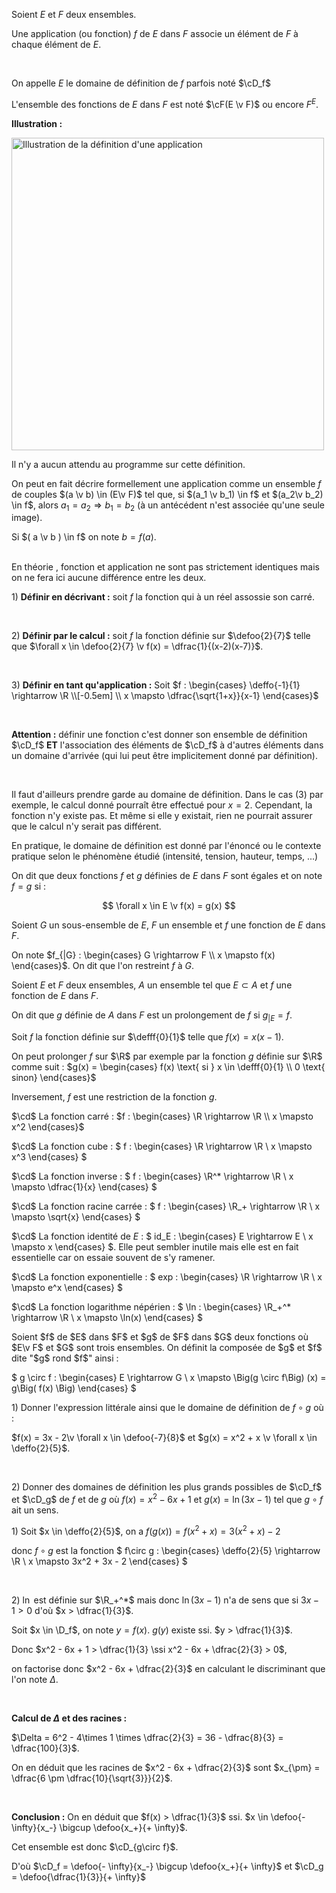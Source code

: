 

<Item type='definition' titre='application, fonction, ensemble de définition'>

Soient $E$ et $F$ deux ensembles. 

Une application (ou fonction) $f$ de $E$ dans $F$ associe un élément de $F$ à chaque élément de $E$.

<br/>

On appelle $E$ le domaine de définition de $f$ parfois noté $\cD_f$

L'ensemble des fonctions de $E$ dans $F$ est noté $\cF(E \v F)$ ou encore $F^E$.
</Item>

**Illustration :**

<img width="500" height="500" class="content-center mx-auto" src = "/svgs/appli_quelconque.svg" alt="Illustration de la définition d'une application"/>

<Remarque titre=' Hors Programme'>

Il n'y a aucun attendu au programme sur cette définition. 

On peut en fait décrire formellement une application comme un ensemble $f$ de couples $(a \v b) \in (E\v F)$ tel que, si $(a_1 \v b_1) \in f$ et $(a_2\v b_2) \in f$, alors $a_1 = a_2 \Rightarrow b_1 = b_2$ (à un antécédent n'est associée qu'une seule image).

Si $( a \v b ) \in f$ on note $b = f(a)$.

<br/>
En théorie , fonction et application ne sont pas strictement identiques mais on ne fera ici aucune différence entre les deux.
</Remarque>


<Hideable type='exemple' titre='différentes fonctions et différentes manières de les introduire'>

1\) **Définir en décrivant :** soit $f$ la fonction qui à un réel assossie son carré.

<br/>

2\) **Définir par le calcul :** soit $f$ la fonction définie sur $\defoo{2}{7}$ telle que $\forall x \in \defoo{2}{7} \v f(x) = \dfrac{1}{(x-2)(x-7)}$.

<br/>

3\) **Définir en tant qu'application :** Soit $f : \begin{cases} \deffo{-1}{1} \rightarrow \R \\[-0.5em] \\ x \mapsto \dfrac{\sqrt{1+x}}{x-1} \end{cases}$

<br/>

**Attention :** définir une fonction c'est donner son ensemble de définition $\cD_f$ __ET__ l'association des éléments de $\cD_f$ à d'autres éléments dans un domaine d'arrivée (qui lui peut être implicitement donné par définition). 

<br/>

Il faut d'ailleurs prendre garde au domaine de définition. Dans le cas (3) par exemple, le calcul donné pourraît être effectué pour $x = 2$. Cependant, la fonction n'y existe pas. Et même si elle y existait, rien ne pourrait assurer que le calcul n'y serait pas différent.

</Hideable> 

<Remarque titre=''>
En pratique, le domaine de définition est donné par l'énoncé ou le contexte pratique selon le phénomène étudié (intensité, tension, hauteur, temps, ...)
</Remarque>


<Item type='definition' titre='égalité de fonctions'>

On dit que deux fonctions $f$ et $g$ définies de $E$ dans $F$ sont égales et on note $f = g$ si :

$$
\forall x \in E \v f(x) = g(x)
$$
</Item>

<Item type='definition' titre="restriction d'une fonction">

Soient $G$ un sous-ensemble de $E$, $F$ un ensemble et $f$ une fonction de $E$ dans $F$. 

On note $f_{|G} : \begin{cases} G \rightarrow F \\ x \mapsto f(x) \end{cases}$. On dit que l'on restreint $f$ à $G$.
</Item>

<Item type='definition' titre="prolongement d'une fonction">

Soient $E$ et $F$ deux ensembles, $A$ un ensemble tel que $E \subset A$ et $f$ une fonction de $E$ dans $F$. 

On dit que $g$ définie de $A$ dans $F$ est un prolongement de $f$ si $g_{|E} = f$.
</Item>

<Hideable type='exemple' titre=''>

Soit $f$ la fonction définie sur $\defff{0}{1}$ telle que $f(x) = x(x-1)$.

On peut prolonger $f$ sur $\R$ par exemple par la fonction $g$ définie sur $\R$ comme suit : $g(x) = \begin{cases}  f(x) \text{ si } x \in \defff{0}{1} \\ 0 \text{ sinon} \end{cases}$

Inversement, $f$ est une restriction de la fonction $g$.
</Hideable>

<Hideable type='exemple' titre='fonctions usuelles'>

$\cd$ La fonction carré : $f : \begin{cases}  \R \rightarrow  \R \\ x \mapsto  x^2 \end{cases}$

$\cd$ La fonction cube : $ f : \begin{cases} \R \rightarrow \R \\ x \mapsto x^3 \end{cases} $

$\cd$ La fonction inverse : $ f : \begin{cases} \R^* \rightarrow \R \\ x \mapsto \dfrac{1}{x} \end{cases} $

$\cd$ La fonction racine carrée : $ f : \begin{cases} \R_+  \rightarrow \R \\ x \mapsto \sqrt{x} \end{cases} $

$\cd$ La fonction identité de $E$ : $ id_E : \begin{cases} E \rightarrow E \\ x \mapsto x \end{cases} $. Elle peut sembler inutile mais elle est en fait essentielle car on essaie souvent de s'y ramener.

$\cd$ La fonction exponentielle : $ exp : \begin{cases} \R \rightarrow \R \\ x \mapsto e^x \end{cases} $

$\cd$ La fonction logarithme népérien : $ \ln : \begin{cases} \R_+^*  \rightarrow \R  \\ x \mapsto \ln(x) \end{cases} $
</Hideable>

<Item type='definition' titre='composition de fonctions' searchDesc="applications">
Soient $f$ de $E$ dans $F$ et $g$ de $F$ dans $G$ deux fonctions où $E\v F$ et $G$ sont trois ensembles. On définit la composée de $g$ et $f$ dite "$g$ rond $f$" ainsi :

$ g \circ f : \begin{cases} E \rightarrow  G \\ x \mapsto \Big(g \circ f\Big) (x) = g\Big( f(x) \Big) \end{cases} $
</Item>

<Exercice titre=''>

1\) Donner l'expression littérale ainsi que le domaine de définition de $f \circ g$ où :

$f(x) = 3x - 2\v \forall x \in \defoo{-7}{8}$ et $g(x) = x^2 + x \v \forall x \in \deffo{2}{5}$.

<br/>

2\) Donner des domaines de définition les plus grands possibles de $\cD_f$ et $\cD_g$ de $f$ et de $g$  où $f(x) = x^2 - 6x +1$ et $g(x) = \ln(3x - 1)$ tel que $g \circ f$ ait un sens.
</Exercice>

<Hideable type='solution' titre=''>

1\) Soit $x \in \deffo{2}{5}$, on a $f\Big( g(x) \Big) = f( x^2 + x) = 3(x^2 + x) - 2$ 

donc $f \circ g$ est la fonction $ f\circ g : \begin{cases}   \deffo{2}{5} \rightarrow  \R \\ x \mapsto 3x^2 + 3x - 2 \end{cases} $

<br/>

2\) $\ln$ est définie sur $\R_+^*$ mais donc $\ln(3x-1)$ n'a de sens que si $3x-1 > 0$ d'où $x > \dfrac{1}{3}$. 

Soit $x \in \D_f$, on note $y = f(x)$. $g(y)$ existe ssi. $y > \dfrac{1}{3}$. 

Donc $x^2 - 6x + 1 > \dfrac{1}{3} \ssi x^2 - 6x + \dfrac{2}{3} > 0$, 

on factorise donc $x^2 - 6x + \dfrac{2}{3}$ en calculant le discriminant que l'on note $\Delta$.

<br/>

**Calcul de $\Delta$ et des racines :** 

$\Delta = 6^2 - 4\times 1 \times \dfrac{2}{3} = 36 - \dfrac{8}{3} = \dfrac{100}{3}$.

On en déduit que les racines de $x^2 - 6x + \dfrac{2}{3}$ sont $x_{\pm} = \dfrac{6 \pm \dfrac{10}{\sqrt{3}}}{2}$.

<br/>

**Conclusion :** On en déduit que $f(x) > \dfrac{1}{3}$ ssi. $x \in \defoo{- \infty}{x_-} \bigcup \defoo{x_+}{+ \infty}$. 

Cet ensemble est donc $\cD_{g\circ f}$. 

D'où $\cD_f = \defoo{- \infty}{x_-} \bigcup \defoo{x_+}{+ \infty}$ et $\cD_g = \defoo{\dfrac{1}{3}}{+ \infty}$


</Hideable>